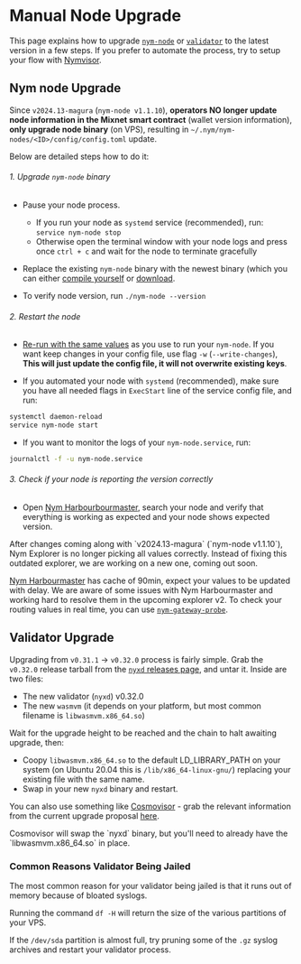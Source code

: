 
# Manual Node Upgrade

This page explains how to upgrade [`nym-node`](#nym-node-upgrade) or [`validator`](#validator-upgrade) to the latest version in a few steps. If you prefer to automate the process, try to setup your flow with [Nymvisor](nymvisor-upgrade.md).

<VarInfo />

## Nym node Upgrade

Since `v2024.13-magura` (`nym-node v1.1.10`), **operators NO longer update node information in the Mixnet smart contract** (wallet version information), **only upgrade node binary** (on VPS), resulting in `~/.nym/nym-nodes/<ID>/config/config.toml` update.

Below are detailed steps how to do it:

<Steps>

###### 1. Upgrade `nym-node` binary

- Pause your node process.
    - If you run your node as `systemd` service (recommended), run: `service nym-node stop`
    - Otherwise open the terminal window with your node logs and press once `ctrl + c` and wait for the node to terminate gracefully

- Replace the existing `nym-node` binary with the newest binary (which you can either [compile yourself](../../binaries/building-nym.mdx) or [download](../../binaries/pre-built-binaries.mdx).

- To verify node version, run `./nym-node --version`

###### 2. Restart the node

- [Re-run with the same values](../nym-node/setup.mdx#initialise--run) as you use to run your `nym-node`. If you want keep changes in your config file, use flag `-w` (`--write-changes`), **This will just update the config file, it will not overwrite existing keys**.

- If you automated your node with `systemd` (recommended), make sure you have all needed flags in `ExecStart` line of the service config file, and run:
```sh
systemctl daemon-reload
service nym-node start
```

- If you want to monitor the logs of your `nym-node.service`, run:
```sh
journalctl -f -u nym-node.service
```


###### 3. Check if your node is reporting the version correctly

- Open [Nym Harbourbourmaster](https://harbourmaster.nymtech.net), search your node and verify that everything is working as expected and your node shows expected version.

</Steps>

<Callout type="warning" emoji="⚠️">
After changes coming along with `v2024.13-magura` (`nym-node v1.1.10`), Nym Explorer is no longer picking all values correctly. Instead of fixing this outdated explorer, we are working on a new one, coming out soon.

[Nym Harbourmaster](https://harbourmaster.nymtech.net) has cache of 90min, expect your values to be updated with delay. We are aware of some issues with Nym Harbourmaster and working hard to resolve them in the upcoming explorer v2. To check your routing values in real time, you can use [`nym-gateway-probe`](../performance-and-testing/gateway-probe).
</Callout>

## Validator Upgrade

Upgrading from `v0.31.1` -> `v0.32.0` process is fairly simple. Grab the `v0.32.0` release tarball from the [`nyxd` releases page](https://github.com/nymtech/nyxd/releases), and untar it. Inside are two files:

- The new validator (`nyxd`) v0.32.0
- The new `wasmvm` (it depends on your platform, but most common filename is `libwasmvm.x86_64.so`)

Wait for the upgrade height to be reached and the chain to halt awaiting upgrade, then:

- Coopy `libwasmvm.x86_64.so` to the default LD_LIBRARY_PATH on your system (on Ubuntu 20.04 this is `/lib/x86_64-linux-gnu/`) replacing your existing file with the same name.
- Swap in your new `nyxd` binary and restart.

You can also use something like [Cosmovisor](https://github.com/cosmos/cosmos-sdk/tree/main/tools/cosmovisor) - grab the relevant information from the current upgrade proposal [here](https://nym.explorers.guru/proposal/9).

<Callout type="info" emoji="ℹ️">
Cosmovisor will swap the `nyxd` binary, but you'll need to already have the `libwasmvm.x86_64.so` in place.
</Callout>

### Common Reasons Validator Being Jailed

The most common reason for your validator being jailed is that it runs out of memory because of bloated syslogs.

Running the command `df -H` will return the size of the various partitions of your VPS.

If the `/dev/sda` partition is almost full, try pruning some of the `.gz` syslog archives and restart your validator process.
